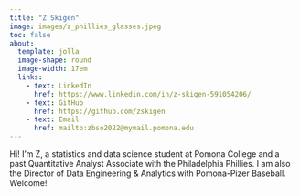 ```yaml
---
title: "Z Skigen"
image: images/z_phillies_glasses.jpeg
toc: false
about: 
  template: jolla
  image-shape: round
  image-width: 17em
  links:
    - text: LinkedIn
      href: https://www.linkedin.com/in/z-skigen-591054206/
    - text: GitHub
      href: https://github.com/zskigen
    - text: Email
      href: mailto:zbso2022@mymail.pomona.edu
---
```


Hi! I’m Z, a statistics and data science student at Pomona College and a past Quantitative Analyst Associate with the Philadelphia Phillies. I am also the Director of Data Engineering & Analytics with Pomona-Pizer Baseball. Welcome!

